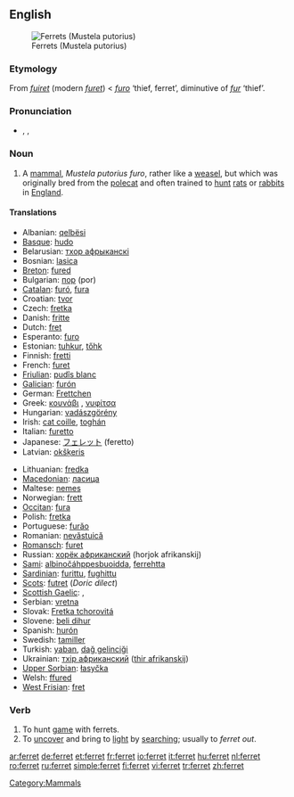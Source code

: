 ==English==
{{wikipedia}}
[[Image:Ilder.jpg|thumb|Ferrets (Mustela putorius)]]

===Etymology===
From {{etyl|fro}} ''[[fuiret]]'' (modern ''[[furet]]'') < {{LL.}} ''[[furo]]'' ‘thief, ferret’, diminutive of {{etyl|la}} ''[[fur#Latin|fur]]'' ‘thief’.

===Pronunciation===
* {{enPR|fĕr'ət}}, {{IPA|/ˈfɛrɪt/}}, {{SAMPA|/"fer@t/}}
*: {{rhymes|ɛrɪt}}

===Noun===
{{en-noun}}

# A [[mammal]], ''Mustela putorius furo'', rather like a [[weasel]], but which was originally bred from the [[polecat]] and often trained to [[hunt]] [[rat]]s or [[rabbit]]s in [[England]].

====Translations====
{{trans-top|the mammal ''Mustela putorius furo''}}
* Albanian: [[qelbësi]]
* [[Basque]]: [[hudo]]
* Belarusian: [[тхор афрыканскі]]
* Bosnian: [[lasica]] {{f}}
* [[Breton]]: [[fured]]
* Bulgarian: [[пор]] (por)
* [[Catalan]]: [[furó]], [[fura]]
* Croatian: [[tvor]]
* Czech: [[fretka]] {{f}}
* Danish: [[fritte]] {{c}}
* Dutch: [[fret]] {{m}}
* Esperanto: [[furo]]
* Estonian: [[tuhkur]], [[tőhk]]
* Finnish: [[fretti]]
* French: [[furet]] {{m}}
* [[Friulian]]: [[pudîs blanc]]
* [[Galician]]: [[furón]]
* German: [[Frettchen]] {{n}}
* Greek: [[κουνάβι]] {{n}}, [[νυφίτσα]] {{f}}
* Hungarian: [[vadászgörény]]
* Irish: [[cat coille]], [[toghán]]
* Italian: [[furetto]] {{m}}
* Japanese: [[フェレット]] (feretto)
* Latvian: [[okšķeris]]
{{trans-mid}}
* Lithuanian: [[fredka]]
* [[Macedonian]]: [[ласица]]
* Maltese: [[nemes]]
* Norwegian: [[frett]]
* [[Occitan]]: [[fura]]
* Polish: [[fretka]]
* Portuguese: [[furăo]] {{m}}
* Romanian: [[nevăstuică]]
* [[Romansch]]: [[furet]]
* Russian: [[хорёк африканский]] (horjok afrikanskij)
* [[Sami]]: [[albinočáhppesbuoidda]], [[ferrehtta]]
* [[Sardinian]]: [[furittu]], [[fughittu]]
* [[Scots]]: [[futret]] (''Doric dilect'')
* [[Scottish Gaelic]]: {{t-|gd|neas|f}}, {{t-|gd|fearaid|f}}
* Serbian: [[vretna]] {{f}}
* Slovak: [[Fretka tchorovitá]]
* Slovene: [[beli dihur]] {{m}}
* Spanish: [[hurón]] {{m}}
* Swedish: [[tamiller]]
* Turkish: [[yaban]], [[dağ gelinciği]]
* Ukrainian: [[тхiр африканский]] ([[thir afrikanskij]])
* [[Upper Sorbian]]: [[łasyčka]]
* Welsh: [[ffured]]
* [[West Frisian]]: [[fret]]
{{trans-bottom}}

===Verb===
{{en-verb}}

# To hunt [[game]] with ferrets.
# To [[uncover]] and bring to [[light]] by [[searching]]; usually to ''ferret out''.

[[Category:Mammals]]

[[ar:ferret]]
[[de:ferret]]
[[et:ferret]]
[[fr:ferret]]
[[io:ferret]]
[[it:ferret]]
[[hu:ferret]]
[[nl:ferret]]
[[ro:ferret]]
[[ru:ferret]]
[[simple:ferret]]
[[fi:ferret]]
[[vi:ferret]]
[[tr:ferret]]
[[zh:ferret]]